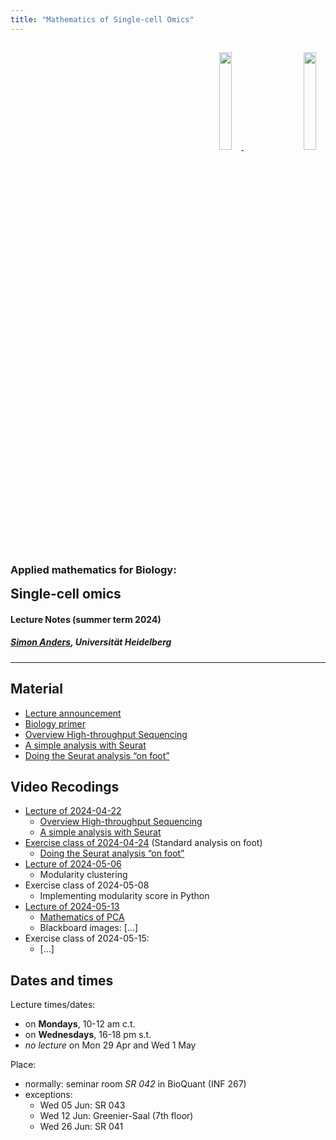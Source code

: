 ```yaml
---
title: "Mathematics of Single-cell Omics"
---
```


<style>
.quarto-title > h1.title {
  display: none;
}
</style>

  <p style="text-align:right">
  	<a href="https://www.bioquant.uni-heidelberg.de">
  	  <img src="https://www.bioquant.uni-heidelberg.de/themes/custom/bootstrap_bq/logo.svg" style="width:20%;padding:3%">
  	</a>
  	<a href="https://uni-heidelberg.de">
  	  <img src="https://www.bioquant.uni-heidelberg.de/themes/custom/bootstrap_bq/logo_hd.svg" style="width:20%;padding:3%">
  	</a>
  </p>

<h3>Applied mathematics for Biology:</h3>
<h2 style="margin-top:0px">Single-cell omics</h2>

<h4>Lecture Notes (summer term 2024)</h4>
<h5><a href="mailto:simon.anders@bioquant.uni-heidelberg.de">Simon Anders</a>, Universität Heidelberg</h5>

-----

## Material
- [Lecture announcement](announcement.html)
- [Biology primer](biology_primer.html)
- [Overview High-throughput Sequencing](overview_hts.html)
- [A simple analysis with Seurat](seurat.html)
- [Doing the Seurat analysis "on foot"](pedestrian.html)

## Video Recodings
- [Lecture of 2024-04-22](https://youtu.be/Xr7AeQp-ceA)
  - [Overview High-throughput Sequencing](overview_hts.html)
  - [A simple analysis with Seurat](seurat.html)
- [Exercise class of 2024-04-24](https://youtu.be/MoqG0GlzExc) (Standard analysis on foot)
  - [Doing the Seurat analysis "on foot"](pedestrian.html)
- [Lecture of 2024-05-06](https://youtu.de/5EGlihUE8FE) 
  - Modularity clustering
- Exercise class of 2024-05-08  
  - Implementing modularity score in Python
- [Lecture of 2024-05-13](https://youtu.be/55jgeLzbLgQ) 
  - [Mathematics of PCA](pca.html)
  - Blackboard images: [...]
- Exercise class of 2024-05-15:
  - [...]

## Dates and times

Lecture times/dates:

- on **Mondays**, 10-12 am c.t.
- on **Wednesdays**, 16-18 pm s.t.
- *no lecture* on Mon 29 Apr and Wed 1 May

Place:

- normally: seminar room *SR 042* in BioQuant (INF 267)
- exceptions:
  - Wed 05 Jun: SR 043
  - Wed 12 Jun: Greenier-Saal (7th floor)
  - Wed 26 Jun: SR 041

